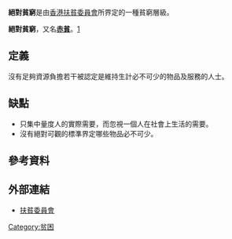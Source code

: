 {{original research|time=2010-05-09T10:31:19+00:00}}
'''絕對貧窮'''是由[[香港|香港]][[扶貧委員會|扶貧委員會]]所界定的一種貧窮層級。

'''絕對貧窮'''，又名'''[[赤貧|赤貧]]'''。[http://edu.singtao.com/lib/concept/concept_details.asp?concept_id=275]{{dead link|date=2018年4月 |bot=InternetArchiveBot |fix-attempted=yes }}

== 定義 ==
沒有足夠資源負擔若干被認定是維持生計必不可少的物品及服務的人士。

== 缺點 ==
* 只集中量度人的實際需要，而忽視一個人在社會上生活的需要。
* 沒有絕對可觀的標準界定哪些物品必不可少。

== 參考資料 ==
{{reflist}}

== 外部連結 ==
* [https://www.povertyrelief.gov.hk/chi/welcome.html 扶貧委員會] {{Wayback|url=https://www.povertyrelief.gov.hk/chi/welcome.html |date=20210806125405 }}{{zh-hant}}

{{Sociology-stub}}

[[Category:贫困|Category:贫困]]